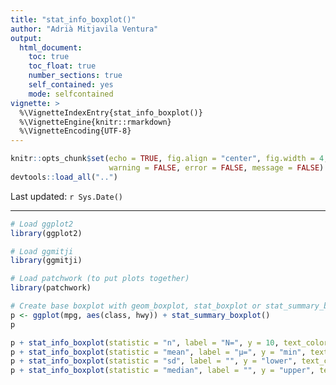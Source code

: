 ```yaml
---
title: "stat_info_boxplot()"
author: "Adrià Mitjavila Ventura"
output:
  html_document:
    toc: true
    toc_float: true
    number_sections: true
    self_contained: yes
    mode: selfcontained
vignette: >
  %\VignetteIndexEntry{stat_info_boxplot()}
  %\VignetteEngine{knitr::rmarkdown}
  %\VignetteEncoding{UTF-8}
---
```


```r
knitr::opts_chunk$set(echo = TRUE, fig.align = "center", fig.width = 4, fig.height = 4, 
                      warning = FALSE, error = FALSE, message = FALSE)
devtools::load_all("..")
```

Last updated: `r Sys.Date()`

***

```r
# Load ggplot2
library(ggplot2)

# Load ggmitji 
library(ggmitji)

# Load patchwork (to put plots together)
library(patchwork)
```

```r
# Create base boxplot with geom_boxplot, stat_boxplot or stat_summary_boxplot
p <- ggplot(mpg, aes(class, hwy)) + stat_summary_boxplot()
p
```

```r
p + stat_info_boxplot(statistic = "n", label = "N=", y = 10, text_color = "darkblue", text_size = 3) + labs(title = "Boxplots with number of observations")
p + stat_info_boxplot(statistic = "mean", label = "µ=", y = "min", text_color = "darkred", text_size = 3) + labs(title = "Boxplots with mean of observations")
p + stat_info_boxplot(statistic = "sd", label = "", y = "lower", text_color = "red", text_size = 3) + labs(title = "Boxplots with st. dev. of observations")
p + stat_info_boxplot(statistic = "median", label = "", y = "upper", text_color = "darkgreen", text_size = 3) + labs(title = "Boxplots with median of observations")
```


